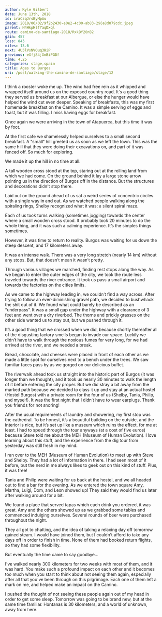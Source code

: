 ```yaml
---
author: Kyle Gilbert
date: June 13th, 2018
id: iraCzqJrsByMpAu
image: 2018/06/02/9f2b2430-e0e2-4c00-ab83-296a8d079cdc.jpeg
parent: N4HkpHlfYaqDxql
route: camino-de-santiago-2018/RxkBY20nB2
gain: 487
loss: 843
miles: 13.6
next: 4U3lVsNVOuq3HiP
previous: eXfj84jXnBiPGDf
time: 4,25
categories: stage,spain
title: Ages to Burgos
uri: /post/walking-the-camino-de-santiago/stage/12
---
```


<Stats />

<Route />

I think a rooster woke me up. The wind had free rein as it whipped and wrapped
itself around us on the exposed country road. It's a good thing they served us
breakfast at our Albergue, or else the hunger would have helped the wind cut
even deeper. Speaking of breakfasts, this was my first homemade breakfast on
the Camino. It was a simple serving of eggs and toast, but it was filling. I
miss having eggs for breakfast.

Once again we were arriving in the town of Atapuerca, but this time it was by
foot.

At the first cafe we shamelessly helped ourselves to a small second breakfast.
A "small" hill greeted us as soon as we left the town. This was the same hill
that they were doing their excavations on, and part of it was fenced off. So
much for exploring.

We made it up the hill in no time at all.

A tall wooden cross stood at the top, staring out at the rolling land from which
we had come. On the ground behind it lay a large stone arrow pointing us in the
direction of Burgos off in the distance. But the structures and decorations
didn't stop there.

Laid out on the ground ahead of us sat a weird series of concentric circles with
a single way in and out. As we watched people walking along the spiraling
rings, Shelby recognized what it was: a silent spiral maze.

Each of us took turns walking (sometimes jogging) towards the center where a
small wooden cross stood. It probably took 20 minutes to do the whole thing,
and it was such a calming experience. It’s the simples things sometimes.

However, it was time to return to reality. Burgos was waiting for us down the
steep descent, and 17 kilometers away.

It was an intense walk. There was a very long stretch (nearly 14 km) without any
stops. But, that doesn't mean it wasn’t pretty.

Through various villages we marched, finding rest stops along the way. As we
began to enter the outer edges of the city, we took the route less traveled
towards the river entrance. It took us pass a small airport and towards the
factories on the cities limits.

As we came to the highway leading in, we couldn’t find a way across. After
trying to follow an ever-diminishing gravel path, we decided to bushwhack the
shit out of it. We found what could barely be described as an “underpass”. It
was a small gap under the highway with a clearance of 3 feet and went over a
dry riverbed. The thorns and prickly grasses on the other side wanted us to
stay out, but we pushed through it.

It’s a good thing that we crossed when we did, because shortly thereafter all of
the disgusting factory smells began to invade our space. Luckily we didn’t have
to walk through the noxious fumes for very long, for we had arrived at the
river, and we needed a break.

Bread, chocolate, and cheeses were placed in front of each other as we made a
little spot for ourselves next to a bench under the trees. We saw familiar
faces pass by as we gorged on our delicious buffet.

The riverwalk ahead took us straight into the historic part of Burgos (it was
longer than we thought), and it took us nearly 30 minutes to walk the length of
it before entering the city proper. But we did stray a bit away from the marked
path because we decided to class it up and stay at an actual hostel
(Hostel Burgos) with a private room for the four of us (Shelby, Tania, Philip,
and myself). It was the first night that I didn’t have to wear earplugs. Thank
you friends for not snoring!

After the usual requirements of laundry and showering, my first stop was the
cathedral. To be honest, it’s a beautiful building on the outside, and the
interior is nice, but it’s set up like a museum which ruins the effect, for me
at least. I had to speed through the tour anyways (at a cost of five euros)
because Steve told me about the MEH (Museum of Human Evolution). I love
learning about this stuff, and the experience from the dig tour from yesterday
was still fresh in my mind.

I ran over to the MEH (Museum of Human Evolution) to meet up with Steve and
Shelby. They had a lot of information in there. I had seen most of it before,
but the nerd in me always likes to geek out on this kind of stuff. Plus, it was
free!

Tania and Philip were waiting for us back at the hostel, and we all headed out
to find a bar for the evening. As we entered the town square Amy, Martha,
Luigi, Dom, and Leon showed up! They said they would find us later after
walking around for a bit.

We found a place that served tapas which each drink you ordered, it was great.
Amy and the others showed up as we grabbed some tables and commenced indulging
ourselves. Several rounds of beer were purchased throughout the night.

They all got to chatting, and the idea of taking a relaxing day off tomorrow
gained steam. I would have joined them, but I couldn’t afford to take any days
off in order to finish in time. None of them had booked return flights, so they
had some flexibility.

But eventually the time came to say goodbye...

I've walked nearly 300 kilometers for two weeks with most of them, and it was
hard. You make such a profound impact on each other and it becomes too much
when you start to think about not seeing them again, especially after all that
you've been through on this pilgrimage. Each one of them left a mark on me, and
helped make an impact on the Camino.

I pushed the thought of not seeing these people again out of my head in order to
get some sleep. Tomorrow was going to be brand new, but at the same time
familiar. Hontanas is 30 kilometers, and a world of unknown, away from here.

